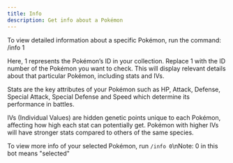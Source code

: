 ```yaml
---
title: Info
description: Get info about a Pokémon
---
```


To view detailed information about a specific Pokémon, run the command:
/info 1

Here, 1 represents the Pokémon’s ID in your collection. Replace 1 with the ID number of the Pokémon you want to check.
This will display relevant details about that particular Pokémon, including stats and IVs.

Stats are the key attributes of your Pokémon such as HP, Attack, Defense, Special Attack, Special Defense and Speed which determine its performance in battles.

IVs (Individual Values) are hidden genetic points unique to each Pokémon, affecting how high each stat can potentially get.
Pokémon with higher IVs will have stronger stats compared to others of the same species.

To view more info of your selected Pokémon, run `/info 0`\nNote: 0 in this bot means "selected"
